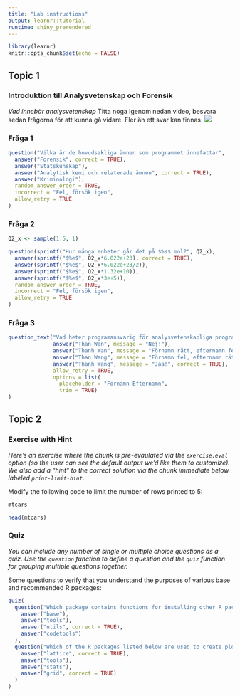 ```yaml
---
title: "Lab instructions"
output: learnr::tutorial
runtime: shiny_prerendered
---
```


```r
library(learnr)
knitr::opts_chunk$set(echo = FALSE)
```


## Topic 1

### Introduktion till Analysvetenskap och Forensik 

*Vad innebär analysvetenskap*
Titta noga igenom nedan video, besvara sedan frågorna för att kunna gå vidare. Fler än ett svar kan finnas.
![](https://www.youtube.com/watch?v=u-0hmQicZco)

### Fråga 1

```r
question("Vilka är de huvudsakliga ämnen som programmet innefattar",
  answer("Forensik", correct = TRUE),
  answer("Statskunskap"),
  answer("Analytisk kemi och relaterade ämnen", correct = TRUE),
  answer("Kriminologi"),
  random_answer_order = TRUE,
  incorrect = "Fel, försök igen",
  allow_retry = TRUE
)
```

### Fråga 2

```r

Q2_x <- sample(1:5, 1)

question(sprintf("Hur många enheter går det på $%s$ mol?", Q2_x),
  answer(sprintf("$%e$", Q2_x*6.022e+23), correct = TRUE),
  answer(sprintf("$%e$", Q2_x*6.022e+23/2)),
  answer(sprintf("$%e$", Q2_x*1.32e+10)),
  answer(sprintf("$%e$", Q2_x*3e+5)),
  random_answer_order = TRUE,
  incorrect = "Fel, försök igen",
  allow_retry = TRUE
)

```

### Fråga 3
```r

question_text("Vad heter programansvarig för analysvetenskapliga programmet i kemi?",
              answer("Than Wan", message = "Nej!"),
              answer("Thanh Wan", message = "Förnamn rätt, efternamn fel, försök igen"),
              answer("Than Wang", message = "Förnamn fel, efternamn rätt!"),
              answer("Thanh Wang", message = "Jaa!", correct = TRUE),
              allow_retry = TRUE,
              options = list(
                placeholder = "Förnamn Efternamn",
                trim = TRUE)
)

```



## Topic 2

### Exercise with Hint

*Here's an exercise where the chunk is pre-evaulated via the `exercise.eval` option (so the user can see the default output we'd like them to customize). We also add a "hint" to the correct solution via the chunk immediate below labeled `print-limit-hint`.*

Modify the following code to limit the number of rows printed to 5:

```r
mtcars
```

```r
head(mtcars)
```

### Quiz

*You can include any number of single or multiple choice questions as a quiz. Use the `question` function to define a question and the `quiz` function for grouping multiple questions together.*

Some questions to verify that you understand the purposes of various base and recommended R packages:

```r
quiz(
  question("Which package contains functions for installing other R packages?",
    answer("base"),
    answer("tools"),
    answer("utils", correct = TRUE),
    answer("codetools")
  ),
  question("Which of the R packages listed below are used to create plots?",
    answer("lattice", correct = TRUE),
    answer("tools"),
    answer("stats"),
    answer("grid", correct = TRUE)
  )
)
```

